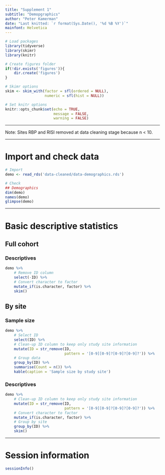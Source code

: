 ```yaml
---
title: "Supplement 1"
subtitle: "Demopgraphics"
author: "Peter Kamerman" 
date: "Last knitted: `r format(Sys.Date(), '%d %B %Y')`"
mainfont: Helvetica
---
```


```r
# Load packages
library(tidyverse)
library(skimr)
library(knitr)

# Create figures folder
if(!dir.exists('figures')){
    dir.create('figures')
}

# Skimr options
skim <- skim_with(factor = sfl(ordered = NULL),
                  numeric = sfl(hist = NULL))

# Set knitr options
knitr::opts_chunk$set(echo = TRUE,
                      message = FALSE,
                      warning = FALSE)
```

----

Note: Sites RBP and RISI removed at data cleaning stage because n < 10. 

----

# Import and check data

```r
# Import
demo <- read_rds('data-cleaned/data-demographics.rds')

# Check
## Demographics
dim(demo)
names(demo)
glimpse(demo)
```

----

# Basic descriptive statistics

## Full cohort

### Descriptives

```r
demo %>% 
    # Remove ID column
    select(-ID) %>% 
    # Convert character to factor
    mutate_if(is.character, factor) %>% 
    skim()
```

## By site

### Sample size

```r
demo %>% 
    # Select ID
    select(ID) %>% 
    # Clean-up ID column to keep only study site information
    mutate(ID = str_remove(ID, 
                           pattern = '[0-9][0-9]?[0-9]?[0-9]?')) %>%
    # Group data 
    group_by(ID) %>% 
    summarise(Count = n()) %>% 
    kable(caption = 'Sample size by study site')
```

### Descriptives

```r
demo %>% 
    # Clean-up ID column to keep only study site information
    mutate(ID = str_remove(ID, 
                           pattern = '[0-9][0-9]?[0-9]?[0-9]?')) %>%
    # Convert character to factor
    mutate_if(is.character, factor) %>% 
    # Group by site
    group_by(ID) %>%
    skim()
```

----

# Session information

```r
sessionInfo()
```
